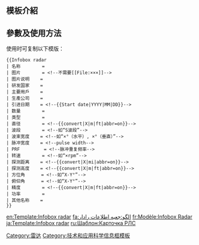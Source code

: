 <includeonly><!-- 在這裡加入模板的保護標識 --></includeonly><noinclude>{{Documentation subpage}}</noinclude>
<!-- 在本行下編輯模板說明 -->
== 模板介紹 ==

== 參數及使用方法 ==
{{Infobox radar
| 名称        = {{{名称}}}
| 图片        = {{{图片}}}
| 图片说明    = {{{图片说明}}}
| 研发国家    = {{{研发国家}}}
| 生產公司    = {{{生產公司}}}
| 类型        = {{{类型}}}
| 首次使用    = {{{首次使用}}}
| 数量        = {{{数量}}}
| 主要用戶    = {{{主要用戶}}}
| 前型        = {{{前型}}}
| 次型        = {{{次型}}}
| 出口型號    = {{{出口型號}}}
| 直径        = {{{直径}}}
| 波段        = {{{波段}}}
| 波束宽度    = {{{波束宽度}}}
| 脉冲宽度    = {{{脉冲宽度}}}
| PRF         = {{{PRF}}}
| 转速        = {{{转速}}}
| 探测距离    = {{{探测距离}}}
| 探测高度    = {{{探测高度}}}
| 方位角      = {{{方位角}}}
| 俯仰角      = {{{俯仰角}}}
| 精度        = {{{精度}}}
| 功率        = {{{功率}}}
| 其他名称    = {{{其他名称}}}
}}
使用时可复制以下模版：
<pre style="overflow:auto">
{{Infobox radar
| 名称        = 
| 图片        = <!--不需要[[File:×××]]-->
| 图片说明    = 
| 研发国家    = 
| 主要用戶    = 
| 生產公司    = 
| 引进日期    = <!--{{Start date|YYYY|MM|DD}}-->
| 数量        = 
| 类型        = 
| 直径        = <!--{{convert|X|m|ft|abbr=on}}-->
| 波段        = <!--如“S波段”-->
| 波束宽度    = <!--如“×°（水平）, ×°（垂直）”-->
| 脉冲宽度    = <!--pulse width-->
| PRF         = <!--脉冲重复频率-->
| 转速        = <!--如“×rpm”-->
| 探测距离    = <!--{{convert|X|mi|abbr=on}}-->
| 探测高度    = <!--{{convert|X|m|ft|abbr=on}}-->
| 方位角      = <!--如“X-Y°”-->
| 俯仰角      = <!--如“X-Y°”-->
| 精度        = <!--{{convert|X|m|ft|abbr=on}}-->
| 功率        = 
| 其他名称    = 
}}
</pre>

<includeonly>
<!-- 本行下加入模板的分類 -->
[[Category:雷达]]
[[Category:技术和应用科学信息框模板]]

[[en:Template:Infobox radar]]
[[fa:الگو:جعبه اطلاعات رادار]]
[[fr:Modèle:Infobox Radar]]
[[ja:Template:Infobox radar]]
[[ru:Шаблон:Карточка РЛС]]
</includeonly>